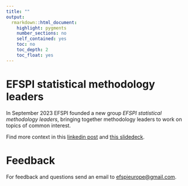 ```yaml
---
title: ""
output: 
  rmarkdown::html_document:
    highlight: pygments
    number_sections: no
    self_contained: yes
    toc: no
    toc_depth: 2
    toc_float: yes
---
```


# EFSPI statistical methodology leaders

In September 2023 EFSPI founded a new group _EFSPI statistical methodology leaders_, bringing together methodology leaders to work on topics of common interest.

Find more context in this [linkedin post](https://www.linkedin.com/posts/kasparrufibach_biostatistics-statistics-drugdevelopment-activity-7084613881087578113-teIX/?utm_source=share&utm_medium=member_desktop) and [this slidedeck](20230913_EFSPI_methodology_group_linkedin.pdf).

# Feedback 

For feedback and questions send an email to [efspieurope@gmail.com](efspieurope@gmail.com).



